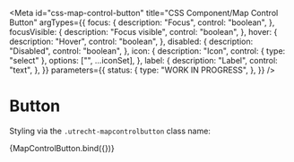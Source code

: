 <!-- @license CC0-1.0 -->


<Meta
  id="css-map-control-button"
  title="CSS Component/Map Control Button"
  argTypes={{
    focus: {
      description: "Focus",
      control: "boolean",
    },
    focusVisible: {
      description: "Focus visible",
      control: "boolean",
    },
    hover: {
      description: "Hover",
      control: "boolean",
    },
    disabled: {
      description: "Disabled",
      control: "boolean",
    },
    icon: {
      description: "Icon",
      control: { type: "select" },
      options: ["", ...iconSet],
    },
    label: {
      description: "Label",
      control: "text",
    },
  }}
  parameters={{
    status: {
      type: "WORK IN PROGRESS",
    },
  }}
/>

# Button

Styling via the `.utrecht-mapcontrolbutton` class name:

<Canvas>
  <Story
    name="Default"
    args={{
      ...defaultArgs,
      icon: "utrecht-icon-zoomin",
    }}
  >
    {MapControlButton.bind({})}
  </Story>
</Canvas>

<ArgsTable story="Default" />

